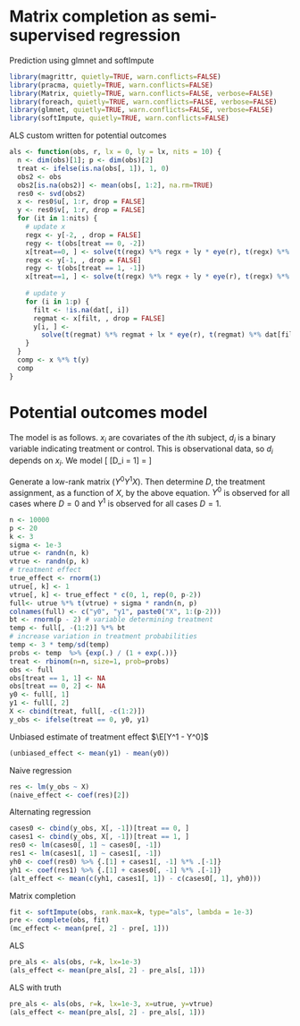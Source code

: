 Matrix completion as semi-supervised regression
========================================================

Prediction using glmnet and softImpute
```r
library(magrittr, quietly=TRUE, warn.conflicts=FALSE)
library(pracma, quietly=TRUE, warn.conflicts=FALSE)
library(Matrix, quietly=TRUE, warn.conflicts=FALSE, verbose=FALSE)
library(foreach, quietly=TRUE, warn.conflicts=FALSE, verbose=FALSE)
library(glmnet, quietly=TRUE, warn.conflicts=FALSE, verbose=FALSE)
library(softImpute, quietly=TRUE, warn.conflicts=FALSE)
```

ALS custom written for potential outcomes
```r
als <- function(obs, r, lx = 0, ly = lx, nits = 10) {
  n <- dim(obs)[1]; p <- dim(obs)[2]
  treat <- ifelse(is.na(obs[, 1]), 1, 0)
  obs2 <- obs
  obs2[is.na(obs2)] <- mean(obs[, 1:2], na.rm=TRUE)
  res0 <- svd(obs2)
  x <- res0$u[, 1:r, drop = FALSE]
  y <- res0$v[, 1:r, drop = FALSE]
  for (it in 1:nits) {
    # update x
    regx <- y[-2, , drop = FALSE]
    regy <- t(obs[treat == 0, -2])
    x[treat==0, ] <- solve(t(regx) %*% regx + ly * eye(r), t(regx) %*% regy)
    regx <- y[-1, , drop = FALSE]
    regy <- t(obs[treat == 1, -1])
    x[treat==1, ] <- solve(t(regx) %*% regx + ly * eye(r), t(regx) %*% regy)
    
    # update y
    for (i in 1:p) {
      filt <- !is.na(dat[, i])
      regmat <- x[filt, , drop = FALSE]
      y[i, ] <- 
        solve(t(regmat) %*% regmat + lx * eye(r), t(regmat) %*% dat[filt, i])    
    }  
  }
  comp <- x %*% t(y)
  comp
}
```

# Potential outcomes model

The model is as follows.  $x_i$ are covariates of the $i$th subject, $d_i$ is a binary variable indicating treatment or control.  This is observational data, so $d_i$ depends on $x_i$.  We model
\[
\text{Pr}[D_i = 1] = \frac{e^{x_i^T \beta}}{1 + e^{x_i^T \beta}}
\]

Generate a low-rank matrix $(Y^0 Y^1 X)$.  Then determine $D$, the treatment assignment, as a function of $X$, by the above equation.  $Y^0$ is observed for all cases where $D = 0$ and $Y^1$ is observed for all cases $D = 1$.

```r
n <- 10000
p <- 20
k <- 3
sigma <- 1e-3
utrue <- randn(n, k)
vtrue <- randn(p, k)
# treatment effect
true_effect <- rnorm(1)
utrue[, k] <- 1
vtrue[, k] <- true_effect * c(0, 1, rep(0, p-2))
full<- utrue %*% t(vtrue) + sigma * randn(n, p)
colnames(full) <- c("y0", "y1", paste0("X", 1:(p-2)))
bt <- rnorm(p - 2) # variable determining treatment
temp <- full[, -(1:2)] %*% bt
# increase variation in treatment probabilities
temp <- 3 * temp/sd(temp)
probs <- temp  %>% {exp(.) / (1 + exp(.))}
treat <- rbinom(n=n, size=1, prob=probs)
obs <- full
obs[treat == 1, 1] <- NA
obs[treat == 0, 2] <- NA
y0 <- full[, 1]
y1 <- full[, 2]
X <- cbind(treat, full[, -c(1:2)])
y_obs <- ifelse(treat == 0, y0, y1)
```

Unbiased estimate of treatment effect $\E[Y^1 - Y^0]$
```r
(unbiased_effect <- mean(y1) - mean(y0))
```

Naive regression
```r
res <- lm(y_obs ~ X)
(naive_effect <- coef(res)[2])
```

Alternating regression
```r
cases0 <- cbind(y_obs, X[, -1])[treat == 0, ]
cases1 <- cbind(y_obs, X[, -1])[treat == 1, ]
res0 <- lm(cases0[, 1] ~ cases0[, -1])
res1 <- lm(cases1[, 1] ~ cases1[, -1])
yh0 <- coef(res0) %>% {.[1] + cases1[, -1] %*% .[-1]}
yh1 <- coef(res1) %>% {.[1] + cases0[, -1] %*% .[-1]}
(alt_effect <- mean(c(yh1, cases1[, 1]) - c(cases0[, 1], yh0)))
```

Matrix completion
```r
fit <- softImpute(obs, rank.max=k, type="als", lambda = 1e-3)
pre <- complete(obs, fit)
(mc_effect <- mean(pre[, 2] - pre[, 1]))
```

ALS
```r
pre_als <- als(obs, r=k, lx=1e-3)
(als_effect <- mean(pre_als[, 2] - pre_als[, 1]))
```

ALS with truth
```r
pre_als <- als(obs, r=k, lx=1e-3, x=utrue, y=vtrue)
(als_effect <- mean(pre_als[, 2] - pre_als[, 1]))
```
